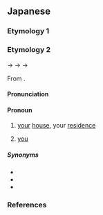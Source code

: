 ==Japanese==

===Etymology 1===
{{ja-kanjitab|yomi=irreg|sort=あなた}}

{{ja-see|あなた}}

===Etymology 2===
{{ja-kanjitab|yomi=o|き|ほう}}

{{IPAchar|/kipau/}} → {{IPAchar|/kifau/}} → {{IPAchar|/kifɔː/}} → {{IPAchar|/kihoː/}}

From {{bor|ja|ltc|sort=きほう|-}} {{ltc-l|貴方|id=1,2|noble, superior + side, place, direction}}.

====Pronunciation====
{{ja-pron|yomi=o|きほう|acc=2|acc_ref=DJR|acc2=1|acc2_ref=DJR}}

====Pronoun====
{{ja-pos|pronoun|きほう|hhira=きはう}}

# {{lb|ja|sort=きほう|respectful}} [[your]] [[house]], your [[residence]]
# {{lb|ja|sort=きほう|respectful|men's speech}} [[you]] {{gloss|used to address someone of equal social footing}}

=====Synonyms=====
* {{ja-r|貴公|きこう}}
* {{ja-r|貴殿|きでん}}
* {{ja-r|貴君|きくん}}

===References===
<references/>